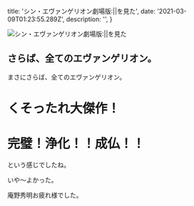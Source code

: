 
  title: 'シン・エヴァンゲリオン劇場版:||を見た',
  date: '2021-03-09T01:23:55.289Z',
  description: '',
}

<img src={eyecatchImage} alt="シン・エヴァンゲリオン劇場版:||を見た" />

## さらば、全てのエヴァンゲリオン。

まさにさらば、全てのエヴァンゲリオン。

# くそったれ大傑作！
# 完璧！浄化！！成仏！！

という感じでしたね。

いや〜よかった。

庵野秀明お疲れ様でした。
